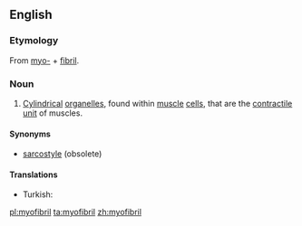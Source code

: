 ==English==
{{wikipedia}}

===Etymology===
From [[myo-]] + [[fibril]].

===Noun===
{{en-noun}}

# {{context|muscle|lang=en}} [[cylindrical|Cylindrical]] [[organelle]]s, found within [[muscle]] [[cell]]s, that are the [[contractile]] [[unit]] of muscles.

====Synonyms====
* {{sense|organelles}} [[sarcostyle]] (obsolete)

====Translations====
{{trans-top|cylindrical organelle}}
* Turkish: {{t+|tr|kas telciği}}
{{trans-mid}}
{{trans-bottom}}

[[pl:myofibril]]
[[ta:myofibril]]
[[zh:myofibril]]